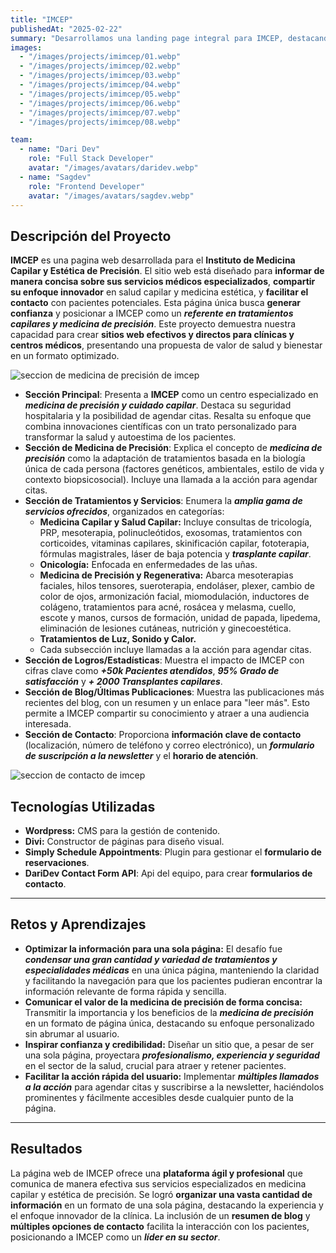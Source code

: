 ```yaml
---
title: "IMCEP"
publishedAt: "2025-02-22"
summary: "Desarrollamos una landing page integral para IMCEP, destacando sus tratamientos capilares y de medicina de precisión para atraer y conectar con pacientes potenciales."
images:
  - "/images/projects/imimcep/01.webp"
  - "/images/projects/imimcep/02.webp"
  - "/images/projects/imimcep/03.webp"
  - "/images/projects/imimcep/04.webp"
  - "/images/projects/imimcep/05.webp"
  - "/images/projects/imimcep/06.webp"
  - "/images/projects/imimcep/07.webp"
  - "/images/projects/imimcep/08.webp"

team:
  - name: "Dari Dev"
    role: "Full Stack Developer"
    avatar: "/images/avatars/daridev.webp"
  - name: "Sagdev"
    role: "Frontend Developer"
    avatar: "/images/avatars/sagdev.webp"
---
```

## Descripción del Proyecto

**IMCEP** es una pagina web desarrollada para el **Instituto de Medicina Capilar y Estética de Precisión**. El sitio web está diseñado para **informar de manera concisa sobre sus servicios médicos especializados**, **compartir su enfoque innovador** en salud capilar y medicina estética, y **facilitar el contacto** con pacientes potenciales. Esta página única busca **generar confianza** y posicionar a IMCEP como un **_referente en tratamientos capilares y medicina de precisión_**. Este proyecto demuestra nuestra capacidad para crear **sitios web efectivos y directos para clínicas y centros médicos**, presentando una propuesta de valor de salud y bienestar en un formato optimizado.

![seccion de medicina de precisión de imcep](/images/projects/imimcep/03.webp)

* **Sección Principal**: Presenta a **IMCEP** como un centro especializado en **_medicina de precisión y cuidado capilar_**. Destaca su seguridad hospitalaria y la posibilidad de agendar citas. Resalta su enfoque que combina innovaciones científicas con un trato personalizado para transformar la salud y autoestima de los pacientes.
* **Sección de Medicina de Precisión**: Explica el concepto de **_medicina de precisión_** como la adaptación de tratamientos basada en la biología única de cada persona (factores genéticos, ambientales, estilo de vida y contexto biopsicosocial). Incluye una llamada a la acción para agendar citas.
* **Sección de Tratamientos y Servicios**: Enumera la **_amplia gama de servicios ofrecidos_**, organizados en categorías:
    * **Medicina Capilar y Salud Capilar:** Incluye consultas de tricología, PRP, mesoterapia, polinucleótidos, exosomas, tratamientos con corticoides, vitaminas capilares, skinificación capilar, fototerapia, fórmulas magistrales, láser de baja potencia y **_trasplante capilar_**.
    * **Onicología:** Enfocada en enfermedades de las uñas.
    * **Medicina de Precisión y Regenerativa:** Abarca mesoterapias faciales, hilos tensores, sueroterapia, endoláser, plexer, cambio de color de ojos, armonización facial, miomodulación, inductores de colágeno, tratamientos para acné, rosácea y melasma, cuello, escote y manos, cursos de formación, unidad de papada, lipedema, eliminación de lesiones cutáneas, nutrición y ginecoestética.
    * **Tratamientos de Luz, Sonido y Calor.**
    * Cada subsección incluye llamadas a la acción para agendar citas.
* **Sección de Logros/Estadísticas**: Muestra el impacto de IMCEP con cifras clave como **_+50k Pacientes atendidos_**, **_95% Grado de satisfacción_** y **_+ 2000 Transplantes capilares_**.
* **Sección de Blog/Últimas Publicaciones**: Muestra las publicaciones más recientes del blog, con un resumen y un enlace para "leer más". Esto permite a IMCEP compartir su conocimiento y atraer a una audiencia interesada.
* **Sección de Contacto**: Proporciona **información clave de contacto** (localización, número de teléfono y correo electrónico), un **_formulario de suscripción a la newsletter_** y el **horario de atención**.

![seccion de contacto de imcep](/images/projects/imimcep/08.webp)


## Tecnologías Utilizadas

- **Wordpress:** CMS para la gestión de contenido.
- **Divi:** Constructor de páginas para diseño visual.
- **Simply Schedule Appointments**: Plugin para gestionar el **formulario de reservaciones**.
- **DariDev Contact Form API**: Api del equipo, para crear **formularios de contacto**.

---

## Retos y Aprendizajes

* **Optimizar la información para una sola página:** El desafío fue **_condensar una gran cantidad y variedad de tratamientos y especialidades médicas_** en una única página, manteniendo la claridad y facilitando la navegación para que los pacientes pudieran encontrar la información relevante de forma rápida y sencilla.
* **Comunicar el valor de la medicina de precisión de forma concisa:** Transmitir la importancia y los beneficios de la **_medicina de precisión_** en un formato de página única, destacando su enfoque personalizado sin abrumar al usuario.
* **Inspirar confianza y credibilidad:** Diseñar un sitio que, a pesar de ser una sola página, proyectara **_profesionalismo, experiencia y seguridad_** en el sector de la salud, crucial para atraer y retener pacientes.
* **Facilitar la acción rápida del usuario:** Implementar **_múltiples llamados a la acción_** para agendar citas y suscribirse a la newsletter, haciéndolos prominentes y fácilmente accesibles desde cualquier punto de la página.

---

## Resultados

La página web de IMCEP ofrece una **plataforma ágil y profesional** que comunica de manera efectiva sus servicios especializados en medicina capilar y estética de precisión. Se logró **organizar una vasta cantidad de información** en un formato de una sola página, destacando la experiencia y el enfoque innovador de la clínica. La inclusión de un **resumen de blog** y **múltiples opciones de contacto** facilita la interacción con los pacientes, posicionando a IMCEP como un **_líder en su sector_**.